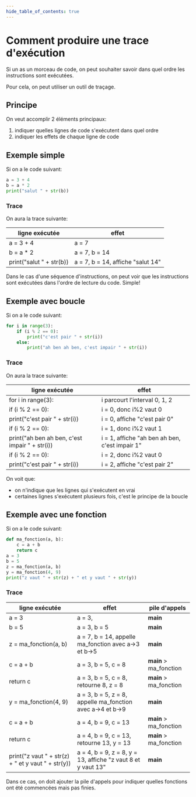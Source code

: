 ```yaml
---
hide_table_of_contents: true
---
```



# Comment produire une trace d'exécution

Si un as un morceau de code, on peut souhaiter savoir dans quel ordre les instructions sont exécutées. 

Pour cela, on peut utiliser un outil de traçage.

## Principe

On veut accomplir 2 éléments principaux:
1. indiquer quelles lignes de code s'exécutent dans quel ordre
2. indiquer les effets de chaque ligne de code

## Exemple simple

Si on a le code suivant:
```python  showLineNumbers
a = 3 + 4
b = a * 2
print("salut " + str(b))
```

### Trace
On aura la trace suivante:

| ligne exécutée | effet                             |
|-----------------|-----------------------------------|
| a = 3 + 4       | a = 7                             |
| b = a * 2       | a = 7, b = 14                     |
| print("salut " + str(b)) | a = 7, b = 14, affiche "salut 14" |

Dans le cas d'une séquence d'instructions, on peut voir que les instructions sont exécutées dans
l'ordre de lecture du code. Simple!





## Exemple avec boucle

Si on a le code suivant:
```python showLineNumbers
for i in range(3):
    if (i % 2 == 0):
        print("c'est pair " + str(i))
    else:
        print("ah ben ah ben, c'est impair " + str(i))
```

### Trace
On aura la trace suivante:

| ligne exécutée | effet                         |
|-----------------|-------------------------------|
| for i in range(3): | i parcourt l'interval 0, 1, 2 |
| if (i % 2 == 0): | i = 0, donc i%2 vaut 0        |
| print("c'est pair " + str(i)) | i = 0, affiche "c'est pair 0" |
| if (i % 2 == 0): | i = 1, donc i%2 vaut 1        |
| print("ah ben ah ben, c'est impair " + str(i)) | i = 1, affiche "ah ben ah ben, c'est impair 1" |
| if (i % 2 == 0): | i = 2, donc i%2 vaut 0        |
| print("c'est pair " + str(i)) | i = 2, affiche "c'est pair 2" |

On voit que:
- on n'indique que les lignes qui s'exécutent en vrai
- certaines lignes s'exécutent plusieurs fois, c'est le principe de la boucle

## Exemple avec une fonction

Si on a le code suivant:
```python showLineNumbers
def ma_fonction(a, b):
    c = a + b
    return c
a = 3
b = 5
z = ma_fonction(a, b)
y = ma_fonction(4, 9)
print("z vaut " + str(z) + " et y vaut " + str(y))
```

### Trace

| ligne exécutée           | effet                                                      | pile d'appels |
|--------------------------|------------------------------------------------------------|---------------|
| a = 3                    | a = 3,                                                     | __main__      |
| b = 5                    | a = 3, b = 5                                               | __main__      |
| z = ma_fonction(a, b) | a = 7, b = 14, appelle ma_fonction avec a->3 et b->5       | __main__      |
| c = a + b                | a = 3, b = 5, c = 8                                        | __main__ > ma_fonction |
| return c                 | a = 3, b = 5, c = 8, retourne 8, z = 8                     | __main__ > ma_fonction |
| y = ma_fonction(4, 9) | a = 3, b = 5, z = 8, appelle ma_fonction avec a->4 et b->9 | __main__      |
| c = a + b                | a = 4, b = 9, c = 13                                       | __main__ > ma_fonction |
| return c                 | a = 4, b = 9, c = 13, retourne 13, y = 13                  | __main__ > ma_fonction |
| print("z vaut " + str(z) + " et y vaut " + str(y)) | a = 4, b = 9, z = 8, y = 13, affiche "z vaut 8 et y vaut 13" | __main__     |


Dans ce cas, on doit ajouter la pile d'appels pour indiquer quelles fonctions ont été commencées mais pas finies.